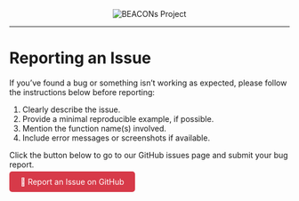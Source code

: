<center><img src="pics/bp_banner.png" alt="BEACONs Project"></center>
<hr>


# Reporting an Issue

If you've found a bug or something isn’t working as expected, please follow the instructions below before reporting:

1. Clearly describe the issue.
2. Provide a minimal reproducible example, if possible.
3. Mention the function name(s) involved.
4. Include error messages or screenshots if available.

Click the button below to go to our GitHub issues page and submit your bug report.

<div style="margin-top: 1em;">
  <a href="https://github.com/beaconsproject/R_tools_public/issues" target="_blank" style="background-color: #d73a49; color: white; padding: 10px 20px; border-radius: 5px; text-decoration: none;">
    🚨 Report an Issue on GitHub
  </a>
</div>